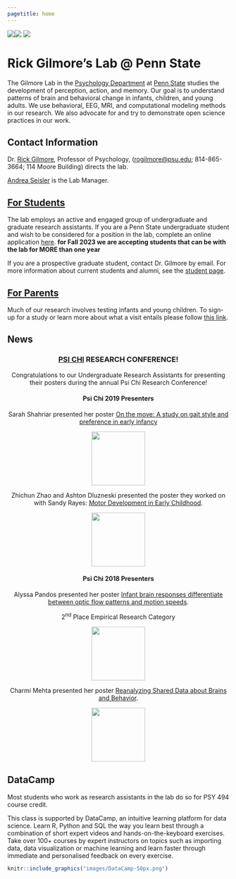 ```yaml
---
pagetitle: home
---
```


<img src="images/fesi-2014.jpg"><img src="images/optic-flow.jpg"> <img src="images/lab-logo.png">

# Rick Gilmore's Lab @ Penn State

The Gilmore Lab in the [Psychology Department](https://psych.la.psu.edu) at [Penn State](https://www.psu.edu) studies the development of perception, action, and memory. Our goal is to understand patterns of brain and behavioral change in infants, children, and young adults. We use behavioral, EEG, MRI, and computational modeling methods in our research. We also advocate for and try to demonstrate open science practices in our work. 

<!-- ## Active Projects -->

<!-- We have several active projects related to visual perception and open science that are described [here](research.html). You can also get a taste of what we do by visiting the <a href="https://databrary.org">Databrary</a> digital data library, specifically the page devoted to <a href="https://databrary.org/party/6">our research</a>. -->

## Contact Information

Dr. [Rick Gilmore](https://psych.la.psu.edu/directory/rog1), Professor of Psychology, ([rogilmore@psu.edu](mailto:rogilmore@psu.edu); 814-865-3664; 114 Moore Building) directs the lab.

[Andrea Seisler](mailto:ars17@psu.edu) is the Lab Manager.

<!-- ## Testing Sites -->

<!-- We have two testing sites.  -->

<!-- ### 503 Moore -->

<!-- <p>Department of Psychology</br> -->
<!-- The Pennsylvania State University</br> -->
<!-- University Park, PA 16802</br> -->
<!-- 814-863-3116</br> -->
<!-- </p> -->
<!-- ![Campus map](images/moore-map.jpg) -->

<!-- Parking for studies at the Moore Building can be found in the Nittany Lion Parking Deck. -->

<!-- ### 120 Chandlee -->

<!-- <p>Human Electrophysiology Facility</br> -->
<!-- [Social, Life, & Engineering Sciences Imaging Center (SLEIC)](https://imaging.psu.edu)</br> -->
<!-- University Park, PA 16802</br> -->
<!-- </p> -->

<!-- Parking for studies at Chandlee can be found near the building. Our research staff will provide full instructions when we schedule a visit. -->

## [For Students](who-we-are.html)

The lab employs an active and engaged group of undergraduate and graduate research assistants. If you are a Penn State undergraduate student and wish to be considered for a position in the lab, complete an online application [here](https://docs.google.com/forms/d/1HgafpfTVPyMk_Wzf4b_ubzig_fs4lFGS6qh_y0sa0uE/viewform). **for Fall 2023 we are accepting students that can be with the lab for MORE than one year**

If you are a prospective graduate student, contact Dr. Gilmore by email.  For more information about current students and alumni, see the [student page](who-we-are.html). 

## [For Parents](parents.html)

Much of our research involves testing infants and young children. To sign-up for a study or learn more about what a visit entails please follow [this link](parents.html). 

## News

<center>
<h3>[PSI CHI](https://sites.psu.edu/psichi/) RESEARCH CONFERENCE!</h3>

Congratulations to our Undergraduate Research Assistants for presenting their posters during the annual Psi Chi Research Conference!  

<h4>Psi Chi 2019 Presenters</h4>

Sarah Shahriar presented her poster [On the move: A study on gait style and preference in early infancy](https://github.com/gilmore-lab/psi-chi-2019/blob/master/crawling-mode_files/Psi_Chi_Sarah_2019.pdf)

<img src="images/2019PsiChiSarahShahriar_122x.jpg" width="122">

Zhichun Zhao and Ashton Dluzneski presented the poster they worked on with Sandy Rayes: [Motor Development in Early Childhood](https://github.com/gilmore-lab/psi-chi-2019/blob/master/object-play_files/Psi_Chi_ASZ_2019.pdf).

<img src="images/2019PsiChiZhichun-Ashton_122x.jpg" width="122">

<h4>Psi Chi 2018 Presenters</h4>

Alyssa Pandos presented her poster [Infant brain responses differentiate between optic flow patterns and motion speeds](https://github.com/gilmore-lab/infant-moco-eeg/blob/master/pubs/psi-chi-2018-poster/pandos-gilmore-seisler-psichi-2018.pdf).  

2<sup>nd</sup> Place Empirical Research Category   

<img src="images/2018PsiChiAlyssaPandos_122x.jpg" width="122"> 

Charmi Mehta presented her poster [Reanalyzing Shared Data about Brains and Behavior](https://github.com/gilmore-lab/brain-behavior-data/blob/master/pubs/psi-chi-2018/mehta-psi-chi-2018.pdf). 

<img src="images/2018PsiChiCharmiMehta_122x.jpg" width="122">
</center>

## DataCamp

Most students who work as research assistants in the lab do so for PSY 494 course credit.

This class is supported by DataCamp, an intuitive learning platform for data science. Learn R, Python and SQL the way you learn best through a combination of short expert videos and hands-on-the-keyboard exercises. Take over 100+ courses by expert instructors on topics such as importing data, data visualization or machine learning and learn faster through immediate and personalised feedback on every exercise.

```r
knitr::include_graphics("images/DataCamp-50px.png")
```
